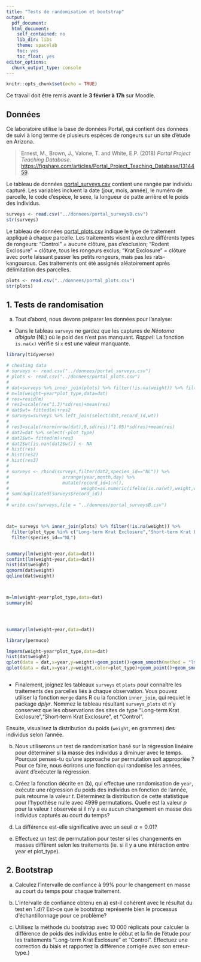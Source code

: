 ```yaml
---
title: "Tests de randomisation et bootstrap"
output:
  pdf_document:
  html_document:
    self_contained: no
    lib_dir: libs
    theme: spacelab
    toc: yes
    toc_float: yes
editor_options:
  chunk_output_type: console
---
```


```r
knitr::opts_chunk$set(echo = TRUE)

```

Ce travail doit être remis avant le **3 février à 17h** sur Moodle.

## Données

Ce laboratoire utilise la base de données Portal, qui contient des données de suivi à long terme de plusieurs espèces de rongeurs sur un site d'étude en Arizona.

> Ernest, M., Brown, J., Valone, T. and White, E.P. (2018) *Portal Project Teaching Database*. [https://figshare.com/articles/Portal_Project_Teaching_Database/1314459](https://figshare.com/articles/Portal_Project_Teaching_Database/1314459).

Le tableau de données [portal_surveys.csv](../donnees/portal_surveys.csv) contient une rangée par individu capturé. Les variables incluent la date (jour, mois, année), le numéro de parcelle, le code d'espèce, le sexe, la longueur de patte arrière et le poids des individus. 

```r
surveys <- read.csv("../donnees/portal_surveysB.csv")
str(surveys)
```

Le tableau de données [portal_plots.csv](../donnees/portal_plots.csv) indique le type de traitement appliqué à chaque parcelle. Les traitements visent à exclure différents types de rongeurs: "Control" = aucune clôture, pas d'exclusion; "Rodent Exclosure" = clôture, tous les rongeurs exclus; "Krat Exclosure" = clôture avec porte laissant passer les petits rongeurs, mais pas les rats-kangourous. Ces traitements ont été assignés aléatoirement après délimitation des parcelles.

```r
plots <- read.csv("../donnees/portal_plots.csv")
str(plots)
```

## 1. Tests de randomisation

a) Tout d'abord, nous devons préparer les données pour l'analyse:

- Dans le tableau `surveys` ne gardez que les captures de *Néotoma albigula* (NL) où le poid des n'est pas manquant. *Rappel*: La fonction `is.na(x)` vérifie si `x` est une valeur manquante.

<!-- ![Néotoma albigula](https://www.naturepl.com/cache/pcache2/01112522.jpg) -->


```r
library(tidyverse)

# cheating data
# surveys <- read.csv("../donnees/portal_surveys.csv")
# plots <- read.csv("../donnees/portal_plots.csv")
# 
# dat=surveys %>% inner_join(plots) %>% filter(!is.na(weight)) %>% filter(species_id=="NL") 
# m=lm(weight~year*plot_type,data=dat)
# res=resid(m)
# res2=scale(res^1.3)*sd(res)+mean(res)
# dat$wt= fitted(m)+res2
# surveys=surveys %>% left_join(select(dat,record_id,wt))
# 
# res3=scale(rnorm(nrow(dat),0,sd(res))^1.05)*sd(res)+mean(res)
# dat2=dat %>% select(-plot_type)
# dat2$wt= fitted(m)+res3
# dat2$wt[is.nan(dat2$wt)] <- NA
# hist(res)
# hist(res2)
# hist(res3)
# 
# surveys <- rbind(surveys,filter(dat2,species_id=="NL")) %>% 
#                    arrange(year,month,day) %>% 
#                    mutate(record_id=1:n(),
#                           weight=as.numeric(ifelse(is.na(wt),weight,wt))) %>% select(-wt)
# sum(duplicated(surveys$record_id))
#             
# write.csv(surveys,file = "../donnees/portal_surveysB.csv")



dat= surveys %>% inner_join(plots) %>% filter(!is.na(weight)) %>% 
  filter(plot_type %in% c("Long-term Krat Exclosure","Short-term Krat Exclosure","Control") ) %>%
  filter(species_id=="NL") 


summary(lm(weight~year,data=dat))
confint(lm(weight~year,data=dat))
hist(dat$weight)
qqnorm(dat$weight)
qqline(dat$weight)



m=lm(weight~year*plot_type,data=dat)
summary(m)




summary(lm(weight~year,data=dat))

library(permuco)

lmperm(weight~year*plot_type,data=dat)
hist(dat$weight)
qplot(data = dat,x=year,y=weight)+geom_point()+geom_smooth(method = "lm")
qplot(data = dat,x=year,y=weight,color=plot_type)+geom_point()+geom_smooth(method = "lm")



```

- Finalement, joignez les tableaux `surveys` et `plots` pour connaître les traitements des parcelles liés à chaque observation. Vous pouvez utiliser la fonction `merge` dans R ou la fonction `inner_join`, qui requiet le package *dplyr*. Nommez le tableau résultant `surveys_plots` et n'y conservez que les observations des sites de type "Long-term Krat Exclosure","Short-term Krat Exclosure", et "Control".

Ensuite, visualisez la distribution du poids (`weight`, en grammes) des individus selon l'année.


b) Nous utiliserons un test de randomisation basé sur la régression linéaire pour déterminer si la masse des individus a diminuer avec le temps. Pourquoi penses-tu qu'une approache par permutation soit appropriée ?Pour ce faire, nous écrirons une fonction qui randomise les années, avant d'exécuter la régression. 

c) Créez la fonction décrite en (b), qui effectue une randomisation de `year`, exécute une régression du poids des individus en fonction de l'année, puis retourne la valeur $t$. Déterminez la distribution de cette statistique pour l'hypothèse nulle avec 4999 permutations. Quelle est la valeur $p$ pour la valeur $t$ observée si il n'y a eu aucun changement en masse des individus capturés au court du temps?

d) La différence est-elle significative avec un seuil $\alpha = 0.01$? 


e) Effectuez un test de permutation pour tester si les changements en masses diffèrent selon les traitements (ie. si il y a une intéraction entre year et plot_type).




## 2. Bootstrap

a) Calculez l'intervalle de confiance à 99% pour le changement en masse au court du temps pour chaque traitement.

b) L'intervalle de confiance obtenu en a) est-il cohérent avec le résultat du test en 1.d)? Est-ce que le bootstrap représente bien le processus d'échantillonnage pour ce problème?

c) Utilisez la méthode du bootstrap avec 10 000 réplicats pour calculer la différence de poids des individus entre le début et la fin de l'étude pour les traitements "Long-term Krat Exclosure" et "Control". Effectuez une correction du biais et rapportez la différence corrigée avec son erreur-type.)



